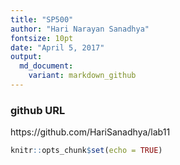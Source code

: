 ```yaml
---
title: "SP500"
author: "Hari Narayan Sanadhya"
fontsize: 10pt
date: "April 5, 2017"
output: 
  md_document:
    variant: markdown_github
---
```


### github URL
https://github.com/HariSanadhya/lab11

```r
knitr::opts_chunk$set(echo = TRUE)
```

```r
```